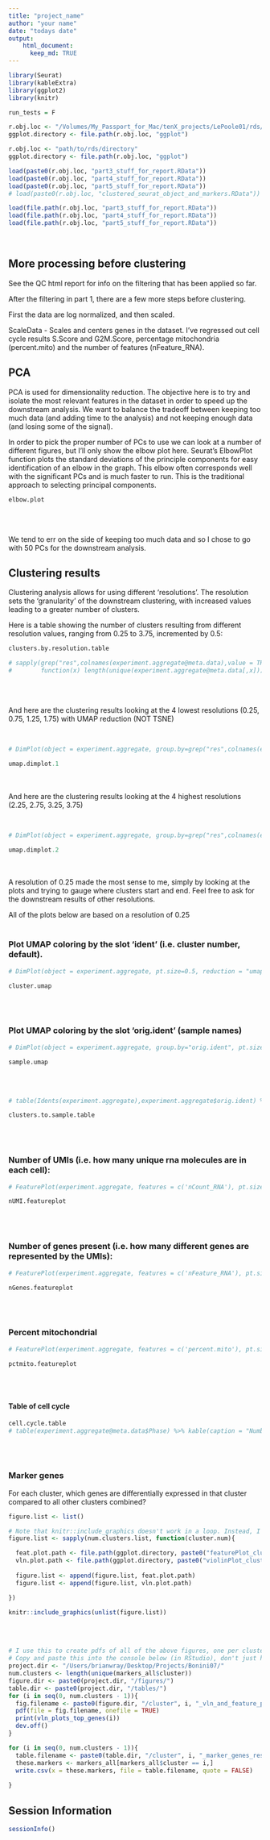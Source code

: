 ```yaml
---
title: "project_name"
author: "your name"
date: "todays date"
output:
    html_document: 
      keep_md: TRUE
---
```

```r
library(Seurat)
library(kableExtra)
library(ggplot2)
library(knitr)
```


```r

run_tests = F

```

```r
r.obj.loc <- "/Volumes/My_Passport_for_Mac/tenX_projects/LePoole01/rds/"
ggplot.directory <- file.path(r.obj.loc, "ggplot")

```

```r
r.obj.loc <- "path/to/rds/directory"
ggplot.directory <- file.path(r.obj.loc, "ggplot")

load(paste0(r.obj.loc, "part3_stuff_for_report.RData"))
load(paste0(r.obj.loc, "part4_stuff_for_report.RData"))
load(paste0(r.obj.loc, "part5_stuff_for_report.RData"))
# load(paste0(r.obj.loc, "clustered_seurat_object_and_markers.RData"))
```


```r
load(file.path(r.obj.loc, "part3_stuff_for_report.RData"))
load(file.path(r.obj.loc, "part4_stuff_for_report.RData"))
load(file.path(r.obj.loc, "part5_stuff_for_report.RData"))
```

<!-- note: These br html tags are used to insert blank lines in the final report.  -->
<br/>

## More processing before clustering
See the QC html report for info on the filtering that has been applied so far.

After the filtering in part 1, there are a few more steps before clustering.

First the data are log normalized, and then scaled.

ScaleData - Scales and centers genes in the dataset. I've regressed out cell cycle results S.Score and G2M.Score, percentage mitochondria (percent.mito) and the number of features (nFeature_RNA).

## PCA

PCA is used for dimensionality reduction. The objective here is to try and isolate the most relevant features in the dataset in order to speed up the downstream analysis. We want to balance the tradeoff between keeping too much data (and adding time to the analysis) and not keeping enough data (and losing some of the signal).

In order to pick the proper number of PCs to use we can look at a number of different figures, but I'll only show the elbow plot here. Seurat's ElbowPlot function plots the standard deviations of the principle components for easy identification of an elbow in the graph. This elbow often corresponds well with the significant PCs and is much faster to run.  This is the traditional approach to selecting principal components.


```r
elbow.plot
```
<br/>
<br/>

<!-- todo: replace numpcs below with the number of pcs you used, and uncomment the line below -->
We tend to err on the side of keeping too much data and so I chose to go with 50 PCs for the downstream analysis.

## Clustering results

Clustering analysis allows for using different 'resolutions'. The resolution sets the ‘granularity’ of the downstream clustering, with increased values leading to a greater number of clusters.

<!-- todo: fill out the range data below with the numbers you used, if you did clustering with a range of resolutions -->
Here is a table showing the number of clusters resulting from different resolution values, ranging from 0.25 to 3.75, incremented by 0.5:
<br/>
```r
clusters.by.resolution.table

# sapply(grep("res",colnames(experiment.aggregate@meta.data),value = TRUE),
#        function(x) length(unique(experiment.aggregate@meta.data[,x]))) %>% kable(caption = "Number of clusters by resolution", col.names = "Number of clusters", jalign = "c") %>% kable_styling()

```
<br/>
<br/>

<!-- todo: fill out your values below and uncomment the line below-->
And here are the clustering results looking at the 4 lowest resolutions (0.25, 0.75, 1.25, 1.75) with UMAP reduction (NOT TSNE)

<br/>

```r
# DimPlot(object = experiment.aggregate, group.by=grep("res",colnames(experiment.aggregate@meta.data),value = TRUE)[1:4], ncol=2 , pt.size=1.0, reduction = "umap", label = T)

umap.dimplot.1
```
<br/>
<br/>
And here are the clustering results looking at the 4 highest resolutions (2.25, 2.75, 3.25, 3.75)

<br/>

```r
# DimPlot(object = experiment.aggregate, group.by=grep("res",colnames(experiment.aggregate@meta.data),value = TRUE)[5:8], ncol=2 , pt.size=1.0, reduction = "umap", label = T)

umap.dimplot.2
```
<br/>
<br/>
<!-- todo: report the resolution you used and the reason why, then uncomment the line below -->
A resolution of 0.25 made the most sense to me, simply by looking at the plots and trying to gauge where clusters start and end. Feel free to ask for the downstream results of other resolutions.

All of the plots below are based on a resolution of 0.25
<br/>
<br/>

### Plot UMAP coloring by the slot 'ident' (i.e. cluster number, default).
```r
# DimPlot(object = experiment.aggregate, pt.size=0.5, reduction = "umap", label = T)

cluster.umap
```
<br/>
<br/>

### Plot UMAP coloring by the slot 'orig.ident' (sample names)
```r
# DimPlot(object = experiment.aggregate, group.by="orig.ident", pt.size=0.5, reduction = "umap" )

sample.umap
```

<br/>
<br/>


```r
# table(Idents(experiment.aggregate),experiment.aggregate$orig.ident) %>% kable(caption = "Number of Cells in each cluster, by sample", jalign = "c") %>% kable_styling()

clusters.to.sample.table
```

<br/>
<br/>

### Number of UMIs (i.e. how many unique rna molecules are in each cell):
```r
# FeaturePlot(experiment.aggregate, features = c('nCount_RNA'), pt.size=0.5)

nUMI.featureplot
```

<br/>
<br/>

### Number of genes present (i.e. how many different genes are represented by the UMIs):
```r
# FeaturePlot(experiment.aggregate, features = c('nFeature_RNA'), pt.size=0.5)

nGenes.featureplot
```

<br/>
<br/>

### Percent mitochondrial
```r
# FeaturePlot(experiment.aggregate, features = c('percent.mito'), pt.size=0.5)

pctmito.featureplot
```
<br/>
<br/>

#### Table of cell cycle 
```r
cell.cycle.table
# table(experiment.aggregate@meta.data$Phase) %>% kable(caption = "Number of Cells in each Cell Cycle Stage", col.names = c("Stage", "Count"), align = "c") %>% kable_styling()
```
<br/>
<br/>


### Marker genes

For each cluster, which genes are differentially expressed in that 
cluster compared to all other clusters combined?
```r
figure.list <- list()

# Note that knitr::include_graphics doesn't work in a loop. Instead, I'll make a list of lists of filenames
figure.list <- sapply(num.clusters.list, function(cluster.num){

  feat.plot.path <- file.path(ggplot.directory, paste0("featurePlot_cluster_", cluster.num, ".png"))
  vln.plot.path <- file.path(ggplot.directory, paste0("violinPlot_cluster_", cluster.num, ".png"))
  
  figure.list <- append(figure.list, feat.plot.path)
  figure.list <- append(figure.list, vln.plot.path)

})

knitr::include_graphics(unlist(figure.list))
```
<br/>
<br/>

<!-- todo: I use this code to save pdfs of the marker gene plots, as well as csv files of the marker genes. -->
<!-- You can't just click play on the right, you'll have to copy the code and paste it into the console below. -->
<!-- Note that in the header-part (in the curly braces) I've got an eval=false, which means that this code -->
<!-- won't run by clicking on the knit button above. echo=false tells the md enging not to print out the -->
<!-- code to the final md report.  -->
```r

# I use this to create pdfs of all of the above figures, one per cluster. 
# Copy and paste this into the console below (in RStudio), don't just hit the 'play' button, it won't work properly.
project.dir <- "/Users/brianwray/Desktop/Projects/Bonini07/"
num.clusters <- length(unique(markers_all$cluster))
figure.dir <- paste0(project.dir, "/figures/")
table.dir <- paste0(project.dir, "/tables/")
for (i in seq(0, num.clusters - 1)){
  fig.filename <- paste0(figure.dir, "/cluster", i, "_vln_and_feature_plots_res025.pdf") # todo your own filename
  pdf(file = fig.filename, onefile = TRUE)
  print(vln_plots_top_genes(i))
  dev.off()
}

for (i in seq(0, num.clusters - 1)){
  table.filename <- paste0(table.dir, "/cluster", i, "_marker_genes_res025.csv") # todo your own filename
  these.markers <- markers_all[markers_all$cluster == i,]
  write.csv(x = these.markers, file = table.filename, quote = FALSE)
  
}

```
## Session Information
```r
sessionInfo()
```

